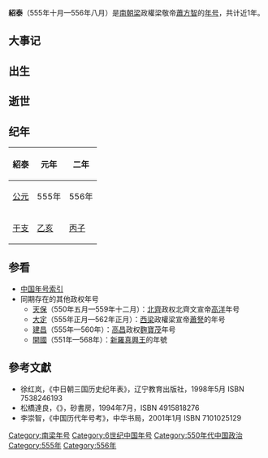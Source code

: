 {{Eranamebox|年号=紹泰
|起讫时间= 555年十月—556年八月
|政权= 南朝梁
|帝王= 敬帝蕭方智
|历时= 近1年
|timeline= <timeline>
ImageSize  = width:200 height:50
PlotArea   = width:180 height:30 left:10 bottom:20
TimeAxis   = orientation:horizontal
DateFormat = yyyy
Period     = from:420 till:589
AlignBars  = early
ScaleMajor = increment:27 start:420
Colors =
  id:canvas value:rgb(1,1,0.85)
BackgroundColors = canvas:canvas
PlotData =
  width:15 color:black
  bar:era from:start till:end
  bar:era from:502 till:557 color:green
  bar:era from:555 till:557 color:red
  bar:era from:555 till:556 color:blue
</timeline>
|说明= <span style="color: blue">紹泰</span>在<span style="color: green">南朝梁</span>、'''南朝'''和<span style="color: red">蕭方智</span>时期的位置。
}}

'''紹泰'''（555年十月—556年八月）是[[南朝梁|南朝梁]]政權梁敬帝[[蕭方智|蕭方智]]的[[年号|年号]]，共计近1年。

==大事记==
==出生==
==逝世==
==纪年==
{| class="wikitable"
!紹泰!!元年!!二年
|-
![[公元纪年|公元]]
|555年||556年
|-
![[干支纪年|干支]]
|[[乙亥|乙亥]]||[[丙子|丙子]]
|}

==参看==
*[[中国年号索引|中国年号索引]]
*同期存在的其他政权年号
**[[天保_(高洋)|天保]]（550年五月—559年十二月）：[[北齊|北齊]]政权北齊文宣帝[[高洋|高洋]]年号
**[[大定_(萧詧)|大定]]（555年正月—562年正月）：[[西梁|西梁]]政權梁宣帝[[蕭詧|蕭詧]]的年号
**[[建昌_(麴寶茂)|建昌]]（555年—560年）：[[高昌|高昌]]政权[[麴寶茂|麴寶茂]]年号
**[[開國_(新羅)|開國]]（551年—568年）：[[新羅|新羅]][[新羅真興王|真興王]]的年號

==參考文獻==
*徐红岚，《中日朝三国历史纪年表》，辽宁教育出版社，1998年5月 ISBN 7538246193
*松橋達良，《{{lang|ja|元号はやわかり—東亜歷代建元考}}》，砂書房，1994年7月，ISBN 4915818276
*李崇智，《中国历代年号考》，中华书局，2001年1月 ISBN 7101025129

{{年号|[[天成_(蕭淵明)|天成]]|[[中国年号索引|萧梁年号]]|[[太平_(萧方智)|太平]]}}
{{魏晋南北朝年号}}
[[Category:南梁年号|Category:南梁年号]]
[[Category:6世纪中国年号|Category:6世纪中国年号]]
[[Category:550年代中国政治|Category:550年代中国政治]]
[[Category:555年|Category:555年]]
[[Category:556年|Category:556年]]